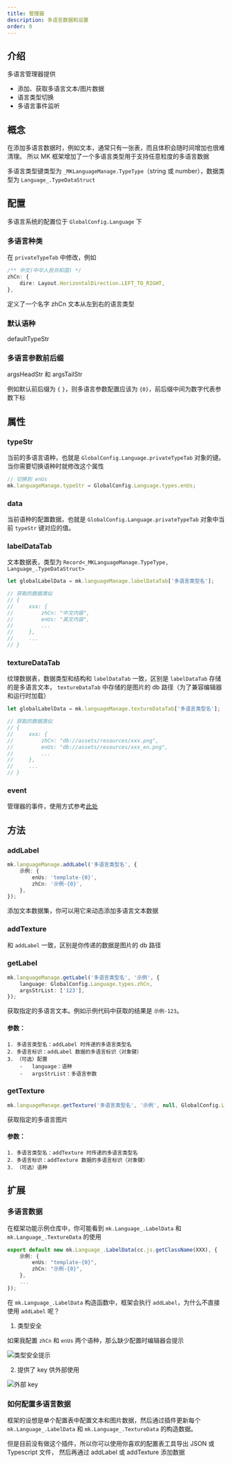 ```yaml
---
title: 管理器
description: 多语言数据和设置
order: 0
---
```


## 介绍

多语言管理器提供

-   添加、获取多语言文本/图片数据
-   语言类型切换
-   多语言事件监听

## 概念

在添加多语言数据时，例如文本，通常只有一张表，而且体积会随时间增加也很难清理。
所以 MK 框架增加了一个多语言类型用于支持任意粒度的多语言数据

多语言类型键类型为 `_MKLanguageManage.TypeType`（string 或 number），数据类型为 `Language_.TypeDataStruct`

## 配置

多语言系统的配置位于 `GlobalConfig.Language` 下

### 多语言种类

在 `privateTypeTab` 中修改，例如

```ts
/** 中文(中华人民共和国) */
zhCn: {
    dire: Layout.HorizontalDirection.LEFT_TO_RIGHT,
},
```

定义了一个名字 zhCn 文本从左到右的语言类型

### 默认语种

defaultTypeStr

### 多语言参数前后缀

argsHeadStr 和 argsTailStr

例如默认前后缀为 `{` `}`，则多语言参数配置应该为 `{0}`，前后缀中间为数字代表参数下标

## 属性

### typeStr

当前的多语言语种，也就是 `GlobalConfig.Language.privateTypeTab` 对象的键。
当你需要切换语种时就修改这个属性

```ts
// 切换到 enUs
mk.languageManage.typeStr = GlobalConfig.Language.types.enUs;
```

### data

当前语种的配置数据，也就是 `GlobalConfig.Language.privateTypeTab` 对象中当前 `typeStr` 键对应的值。

### labelDataTab

文本数据表，类型为 `Record<_MKLanguageManage.TypeType, Language_.TypeDataStruct>`

```ts
let globalLabelData = mk.languageManage.labelDataTab['多语言类型名'];

// 获取的数据类似
// {
//     xxx: {
//         zhCn: "中文内容",
//         enUs: "英文内容",
//         ...
//     },
//     ...
// }
```

### textureDataTab

纹理数据表，数据类型和结构和 `labelDataTab` 一致，区别是 `labelDataTab` 存储的是多语言文本，
`textureDataTab` 中存储的是图片的 db 路径（为了兼容编辑器和运行时加载）

```ts
let globalLabelData = mk.languageManage.textureDataTab['多语言类型名'];

// 获取的数据类似
// {
//     xxx: {
//         zhCn: "db://assets/resources/xxx.png",
//         enUs: "db://assets/resources/xxx_en.png",
//         ...
//     },
//     ...
// }
```

### event

管理器的事件，使用方式参考[此处](/docs/getting-started/quick-start-guide/event)

## 方法

### addLabel

```ts
mk.languageManage.addLabel('多语言类型名', {
    示例: {
        enUs: 'template-{0}',
        zhCn: '示例-{0}',
    },
});
```

添加文本数据集，你可以用它来动态添加多语言文本数据

### addTexture

和 `addLabel` 一致，区别是你传递的数据是图片的 db 路径

### getLabel

```ts
mk.languageManage.getLabel('多语言类型名', '示例', {
    language: GlobalConfig.Language.types.zhCn,
    argsStrList: ['123'],
});
```

获取指定的多语言文本。例如示例代码中获取的结果是 `示例-123`。

#### 参数：

    1. 多语言类型名：addLabel 时传递的多语言类型名
    2. 多语言标识：addLabel 数据的多语言标识（对象键）
    3. （可选）配置
        -   language：语种
        -   argsStrList：多语言参数

### getTexture

```ts
mk.languageManage.getTexture('多语言类型名', '示例', null, GlobalConfig.Language.types.zhCn);
```

获取指定的多语言图片

#### 参数：

    1. 多语言类型名：addTexture 时传递的多语言类型名
    2. 多语言标识：addTexture 数据的多语言标识（对象键）
    3. （可选）语种

## 扩展

### 多语言数据

在框架功能示例仓库中，你可能看到 `mk.Language_.LabelData` 和 `mk.Language_.TextureData` 的使用

```ts
export default new mk.Language_.LabelData(cc.js.getClassName(XXX), {
	示例: {
		enUs: "template-{0}",
		zhCn: "示例-{0}",
	},
    ...
});
```

在 `mk.Language_.LabelData` 构造函数中，框架会执行 `addLabel`，为什么不直接使用 `addLabel` 呢？

1. 类型安全

如果我配置 `zhCn` 和 `enUs` 两个语种，那么缺少配置时编辑器会提示

![类型安全提示](/docs/管理器-1.png)

2. 提供了 key 供外部使用

![外部 key](/docs/管理器-2.png)

### 如何配置多语言数据

框架的设想是单个配置表中配置文本和图片数据，然后通过插件更新每个 `mk.Language_.LabelData` 和 `mk.Language_.TextureData`
的构造数据。

但是目前没有做这个插件，所以你可以使用你喜欢的配置表工具导出 JSON 或 Typescript 文件，
然后再通过 addLabel 或 addTexture 添加数据
